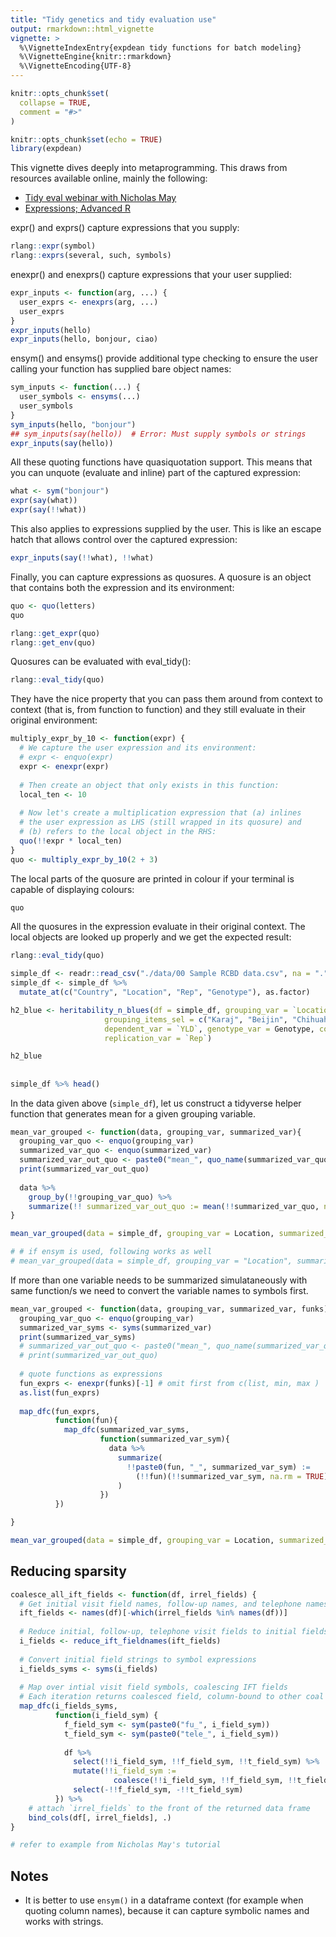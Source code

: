 ```yaml
---
title: "Tidy genetics and tidy evaluation use"
output: rmarkdown::html_vignette
vignette: >
  %\VignetteIndexEntry{expdean tidy functions for batch modeling}
  %\VignetteEngine{knitr::rmarkdown}
  %\VignetteEncoding{UTF-8}
---
```


```r
knitr::opts_chunk$set(
  collapse = TRUE,
  comment = "#>"
)
```

```r
knitr::opts_chunk$set(echo = TRUE)
library(expdean)
```

This vignette dives deeply into metaprogramming. This draws from resources available online, mainly the following:

- [Tidy eval webinar with Nicholas May](https://www.youtube.com/watch?v=52R8fNbccx4)
- [Expressions; Advanced R](https://adv-r.hadley.nz/expressions.html)

expr() and exprs() capture expressions that you supply:

```r
rlang::expr(symbol)
rlang::exprs(several, such, symbols)
```

enexpr() and enexprs() capture expressions that your user supplied:

```r
expr_inputs <- function(arg, ...) {
  user_exprs <- enexprs(arg, ...)
  user_exprs
}
expr_inputs(hello)
expr_inputs(hello, bonjour, ciao)
```

ensym() and ensyms() provide additional type checking to ensure the user calling your function has supplied bare object names:

```r
sym_inputs <- function(...) {
  user_symbols <- ensyms(...)
  user_symbols
}
sym_inputs(hello, "bonjour")
## sym_inputs(say(hello))  # Error: Must supply symbols or strings
expr_inputs(say(hello))
```

All these quoting functions have quasiquotation support. This means that you can unquote (evaluate and inline) part of the captured expression:

```r
what <- sym("bonjour")
expr(say(what))
expr(say(!!what))
```

This also applies to expressions supplied by the user. This is like an escape hatch that allows control over the captured expression:

```r
expr_inputs(say(!!what), !!what)
```

Finally, you can capture expressions as quosures. A quosure is an object that contains both the expression and its environment:

```r
quo <- quo(letters)
quo

rlang::get_expr(quo)
rlang::get_env(quo)
```

Quosures can be evaluated with eval_tidy():

```r
rlang::eval_tidy(quo)
```

They have the nice property that you can pass them around from context to context (that is, from function to function) and they still evaluate in their original environment:

```r
multiply_expr_by_10 <- function(expr) {
  # We capture the user expression and its environment:
  # expr <- enquo(expr)
  expr <- enexpr(expr)
  
  # Then create an object that only exists in this function:
  local_ten <- 10
  
  # Now let's create a multiplication expression that (a) inlines
  # the user expression as LHS (still wrapped in its quosure) and
  # (b) refers to the local object in the RHS:
  quo(!!expr * local_ten)
}
quo <- multiply_expr_by_10(2 + 3)
```

The local parts of the quosure are printed in colour if your terminal is capable of displaying colours:

```r
quo
```

All the quosures in the expression evaluate in their original context. The local objects are looked up properly and we get the expected result:

```r
rlang::eval_tidy(quo)
```

```r

simple_df <- readr::read_csv("./data/00 Sample RCBD data.csv", na = ".")
simple_df <- simple_df %>% 
  mutate_at(c("Country", "Location", "Rep", "Genotype"), as.factor)

h2_blue <- heritability_n_blues(df = simple_df, grouping_var = `Location`, 
                     grouping_items_sel = c("Karaj", "Beijin", "Chihuahua"), 
                     dependent_var = `YLD`, genotype_var = Genotype, covariate = `TGW`,
                     replication_var = `Rep`)

h2_blue
```

##

```r
simple_df %>% head()
```

In the data given above (`simple_df`), let us construct a tidyverse helper function that generates mean for a given grouping variable.

```r
mean_var_grouped <- function(data, grouping_var, summarized_var){
  grouping_var_quo <- enquo(grouping_var)
  summarized_var_quo <- enquo(summarized_var)
  summarized_var_out_quo <- paste0("mean_", quo_name(summarized_var_quo))
  print(summarized_var_out_quo)
  
  data %>% 
    group_by(!!grouping_var_quo) %>% 
    summarize(!! summarized_var_out_quo := mean(!!summarized_var_quo, na.rm = TRUE))
}

mean_var_grouped(data = simple_df, grouping_var = Location, summarized_var = `YLD`)

# # if ensym is used, following works as well
# mean_var_grouped(data = simple_df, grouping_var = "Location", summarized_var = "TGW")
```

If more than one variable needs to be summarized simulataneously with same function/s we need to convert the variable names to symbols first.

```r
mean_var_grouped <- function(data, grouping_var, summarized_var, funks){
  grouping_var_quo <- enquo(grouping_var)
  summarized_var_syms <- syms(summarized_var)
  print(summarized_var_syms)
  # summarized_var_out_quo <- paste0("mean_", quo_name(summarized_var_quo))
  # print(summarized_var_out_quo)
  
  # quote functions as expressions
  fun_exprs <- enexpr(funks)[-1] # omit first from c(list, min, max )
  as.list(fun_exprs)
  
  map_dfc(fun_exprs, 
          function(fun){
            map_dfc(summarized_var_syms, 
                    function(summarized_var_sym){
                      data %>%
                        summarize(
                          !!paste0(fun, "_", summarized_var_sym) :=
                            (!!fun)(!!summarized_var_sym, na.rm = TRUE)
                        )
                    })
          })

}

mean_var_grouped(data = simple_df, grouping_var = Location, summarized_var = c("YLD", "TGW"), funks = list(min, max, mean))
```

## Reducing sparsity

```r
coalesce_all_ift_fields <- function(df, irrel_fields) {
  # Get initial visit field names, follow-up names, and telephone names
  ift_fields <- names(df)[-which(irrel_fields %in% names(df))]
  
  # Reduce initial, follow-up, telephone visit fields to initial fields only
  i_fields <- reduce_ift_fieldnames(ift_fields)
  
  # Convert initial field strings to symbol expressions
  i_fields_syms <- syms(i_fields)
  
  # Map over intial visit field symbols, coalescing IFT fields
  # Each iteration returns coalesced field, column-bound to other coal'd fields
  map_dfc(i_fields_syms,
          function(i_field_sym) {
            f_field_sym <- sym(paste0("fu_", i_field_sym))
            t_field_sym <- sym(paste0("tele_", i_field_sym))
            
            df %>% 
              select(!!i_field_sym, !!f_field_sym, !!t_field_sym) %>% 
              mutate(!!i_field_sym := 
                       coalesce(!!i_field_sym, !!f_field_sym, !!t_field_sym)) %>% 
              select(-!!f_field_sym, -!!t_field_sym)
          }) %>% 
    # attach `irrel_fields` to the front of the returned data frame
    bind_cols(df[, irrel_fields], .) 
}

# refer to example from Nicholas May's tutorial
```


## Notes

- It is better to use `ensym()` in a dataframe context (for example when quoting column names), because it can capture symbolic names and works with strings.
